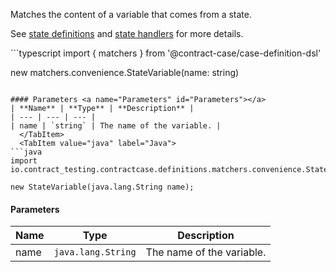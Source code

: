 
Matches the content of a variable that comes from a state.

See [state  definitions](https://case.contract-testing.io/docs/defining-contracts/state-definitions)
and [state handlers](https://case.contract-testing.io/docs/reference/state-handlers) for
more details.

<Tabs groupId="language">
  <TabItem value="typescript" label="Typescript">
```typescript
import { matchers } from '@contract-case/case-definition-dsl'

new matchers.convenience.StateVariable(name: string)
```

#### Parameters <a name="Parameters" id="Parameters"></a>
| **Name** | **Type** | **Description** |
| --- | --- | --- |
| name | `string` | The name of the variable. |
  </TabItem>
  <TabItem value="java" label="Java">
```java
import io.contract_testing.contractcase.definitions.matchers.convenience.StateVariable;

new StateVariable(java.lang.String name);
```

#### Parameters <a name="Parameters" id="Parameters"></a>
| **Name** | **Type** | **Description** |
| --- | --- | --- |
| name | `java.lang.String` | The name of the variable. |
  </TabItem>
</Tabs>

